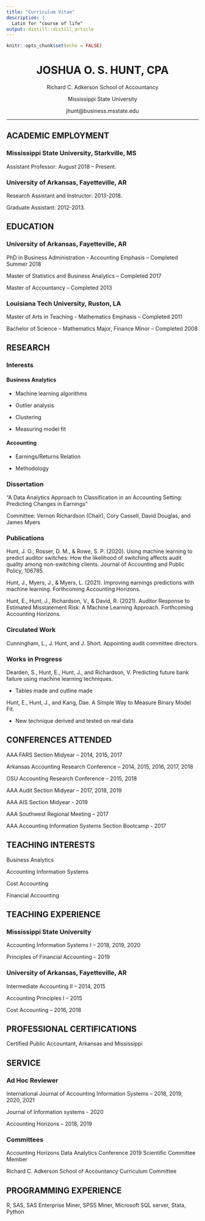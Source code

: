 ```yaml
---
title: "Curriculum Vitae"
description: |
  Latin for "course of life"
output: distill::distill_article
---
```


```r
knitr::opts_chunk$set(echo = FALSE)
```

<center>

# JOSHUA O. S. HUNT, CPA

Richard C. Adkerson School of Accountancy

Mississippi State University

jhunt\@business.msstate.edu

</center>

------------------------------------------------------------------------

## ACADEMIC EMPLOYMENT

### Mississippi State University, Starkville, MS

Assistant Professor: August 2018 -- Present.

### University of Arkansas, Fayetteville, AR

Research Assistant and Instructor: 2013-2018.

Graduate Assistant: 2012-2013.

## EDUCATION

### University of Arkansas, Fayetteville, AR

PhD in Business Administration - Accounting Emphasis -- Completed Summer 2018

Master of Statistics and Business Analytics -- Completed 2017

Master of Accountancy -- Completed 2013

### Louisiana Tech University, Ruston, LA

Master of Arts in Teaching - Mathematics Emphasis -- Completed 2011

Bachelor of Science -- Mathematics Major, Finance Minor -- Completed 2008

## RESEARCH

### Interests

#### Business Analytics

-   Machine learning algorithms

-   Outlier analysis

-   Clustering

-   Measuring model fit

#### Accounting

-   Earnings/Returns Relation

-   Methodology

### Dissertation

"A Data Analytics Approach to Classification in an Accounting Setting: Predicting Changes in Earnings"

Committee: Vernon Richardson (Chair), Cory Cassell, David Douglas, and James Myers

### Publications

Hunt, J. O., Rosser, D. M., & Rowe, S. P. (2020). Using machine learning to predict auditor switches: How the likelihood of switching affects audit quality among non-switching clients. Journal of Accounting and Public Policy, 106785.

Hunt, J., Myers, J., & Myers, L. (2021). Improving earnings predictions with machine learning. Forthcoming Accounting Horizons.

Hunt, E., Hunt, J., Richardson, V., & David, R. (2021). Auditor Response to Estimated Misstatement Risk: A Machine Learning Approach. Forthcoming Accounting Horizons.

### Circulated Work

Cunningham, L., J. Hunt, and J. Short. Appointing audit committee directors.

### Works in Progress

Dearden, S., Hunt, E., Hunt, J., and Richardson, V. Predicting future bank failure using machine learning techniques.

-   Tables made and outline made

Hunt, E., Hunt, J., and Kang, Dae. A Simple Way to Measure Binary Model Fit.

-   New technique derived and tested on real data

## CONFERENCES ATTENDED

AAA FARS Section Midyear -- 2014, 2015, 2017

Arkansas Accounting Research Conference -- 2014, 2015, 2016, 2017, 2018

OSU Accounting Research Conference -- 2015, 2018

AAA Audit Section Midyear -- 2017, 2018, 2019

AAA AIS Section Midyear - 2019

AAA Southwest Regional Meeting -- 2017

AAA Accounting Information Systems Section Bootcamp - 2017

## TEACHING INTERESTS

Business Analytics

Accounting Information Systems

Cost Accounting

Financial Accounting

## TEACHING EXPERIENCE

### Mississippi State University

Accounting Information Systems I -- 2018, 2019, 2020

Principles of Financial Accounting -- 2019

### University of Arkansas, Fayetteville, AR

Intermediate Accounting II -- 2014, 2015

Accounting Principles I -- 2015

Cost Accounting -- 2016, 2018

## PROFESSIONAL CERTIFICATIONS

Certified Public Accountant, Arkansas and Mississippi

## SERVICE

### Ad Hoc Reviewer

International Journal of Accounting Information Systems -- 2018, 2019, 2020, 2021

Journal of Information systems - 2020

Accounting Horizons -- 2018, 2019

### Committees

Accounting Horizons Data Analytics Conference 2019 Scientific Committee Member

Richard C. Adkerson School of Accountancy Curriculum Committee

## PROGRAMMING EXPERIENCE

R, SAS, SAS Enterprise Miner, SPSS Miner, Microsoft SQL server, Stata, Python

